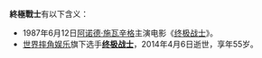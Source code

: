 '''終極戰士'''有以下含义：
*1987年6月12日[[阿诺德·施瓦辛格|阿诺德·施瓦辛格]]主演电影《[[终极战士|终极战士]]》。
*[[世界摔角娱乐|世界摔角娱乐]]旗下选手'''[[終極戰士_(摔角手)|终极战士]]'''，2014年4月6日逝世，享年55岁。
{{disambig|Cat=四字消歧义}}